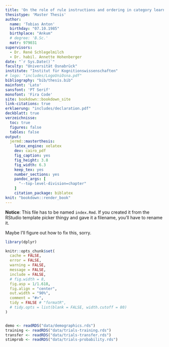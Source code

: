 ```yaml
---
title: 'On the role of rule instructions and ordering in category learning'
thesistype: 'Master Thesis'
author:
  name: 'Tobias Anton'
  birthday: "07.10.1985"
  birthplace: "Ankum"
  # degree: 'B.Sc.'
  matr: 979031
supervisors:
  - Dr. René Schlegelmilch
  - Dr. habil. Annette Hohenberger
date: "`r Sys.Date()`"
faculty: "Universität Osnabrück"
institute: "Institut für Kognitionswissenschaften"
# logo: "includes/LogoUniOsna.pdf"
bibliography: "bib/thesis.bib"
mainfont: 'Lato'
sansfont: 'PT Serif'
monofont: 'Fira Code'
site: bookdown::bookdown_site
link-citations: true
erklaerung: "includes/declaration.pdf"
deckblatt: true
verzeichnisse:
  toc: true
  figures: false
  tables: false
output:
  jermd::masterthesis:
    latex_engine: xelatex
    dev: cairo_pdf
    fig_caption: yes
    fig_height: 3.8
    fig_width: 6.3
    keep_tex: yes
    number_sections: yes
    pandoc_args: [
      "--top-level-division=chapter"
    ]
    citation_package: biblatex
knit: "bookdown::render_book"
---
```


<!--
Edit these lines as appropriate.
The actual thesis content is in several Rmd files.

You'll need to edit the _bookdown.yml file to set the order in which you'd like them to appear.
-->

**Notice**: This file has to be named `index.Rmd`. If you created it from the RStudio template picker thingy and gave it a filename, you'll have to rename it.

Maybe I'll figure out how to fix this, sorry. 

```r
library(dplyr) 

knitr::opts_chunk$set(
  cache = FALSE,
  error = FALSE,
  warning = FALSE,
  message = FALSE,
  include = FALSE,
  # fig.width = 8,
  fig.asp = 1/1.618,
  fig.align = "center",
  out.width = "90%",
  comment = "#>",
  tidy = FALSE # "formatR",
  # tidy.opts = list(blank = FALSE, width.cutoff = 80)
)


demo <- readRDS("data/demographics.rds")
training <- readRDS("data/trials-training.rds")
transfer <- readRDS("data/trials-transfer.rds")
stimprob <- readRDS("data/trials-probability.rds")
```

